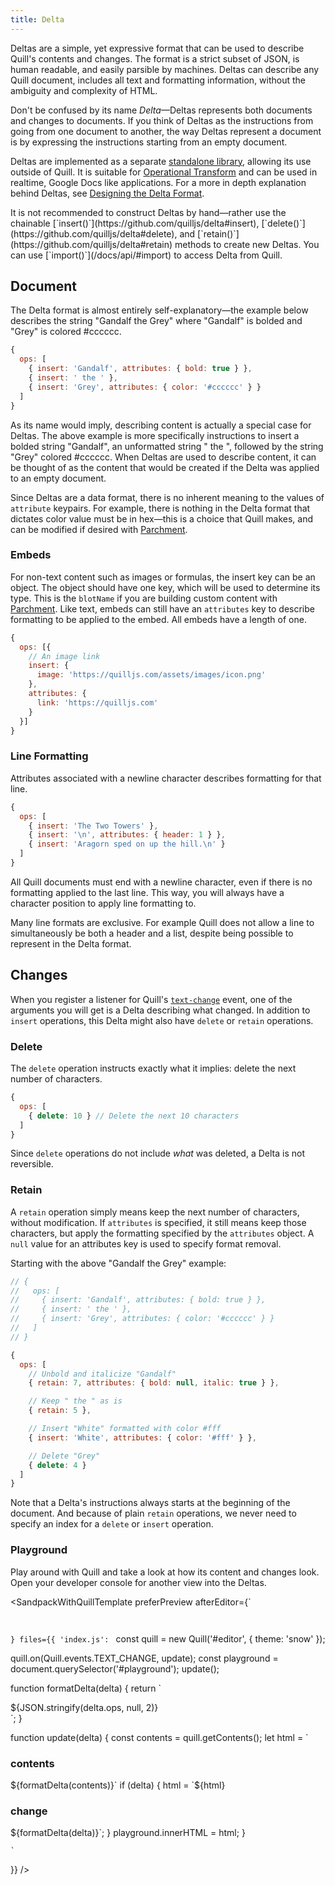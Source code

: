 ```yaml
---
title: Delta
---
```


Deltas are a simple, yet expressive format that can be used to describe Quill's contents and changes. The format is a strict subset of JSON, is human readable, and easily parsible by machines. Deltas can describe any Quill document, includes all text and formatting information, without the ambiguity and complexity of HTML.

<Hint>
Don't be confused by its name <em>Delta</em>&mdash;Deltas represents both documents and changes to documents. If you think of Deltas as the instructions from going from one document to another, the way Deltas represent a document is by expressing the instructions starting from an empty document.
</Hint>

Deltas are implemented as a separate [standalone library](https://github.com/quilljs/delta/), allowing its use outside of Quill. It is suitable for [Operational Transform](https://en.wikipedia.org/wiki/Operational_transformation) and can be used in realtime, Google Docs like applications. For a more in depth explanation behind Deltas, see [Designing the Delta Format](/guides/designing-the-delta-format/).

<Hint>
It is not recommended to construct Deltas by hand&mdash;rather use the chainable [`insert()`](https://github.com/quilljs/delta#insert), [`delete()`](https://github.com/quilljs/delta#delete), and [`retain()`](https://github.com/quilljs/delta#retain) methods to create new Deltas. You can use [`import()`](/docs/api/#import) to access Delta from Quill.
</Hint>

## Document

The Delta format is almost entirely self-explanatory&mdash;the example below describes the string "Gandalf the Grey" where "Gandalf" is bolded and "Grey" is colored #cccccc.

```javascript
{
  ops: [
    { insert: 'Gandalf', attributes: { bold: true } },
    { insert: ' the ' },
    { insert: 'Grey', attributes: { color: '#cccccc' } }
  ]
}
```

As its name would imply, describing content is actually a special case for Deltas. The above example is more specifically instructions to insert a bolded string "Gandalf", an unformatted string " the ", followed by the string "Grey" colored #cccccc. When Deltas are used to describe content, it can be thought of as the content that would be created if the Delta was applied to an empty document.

Since Deltas are a data format, there is no inherent meaning to the values of `attribute` keypairs. For example, there is nothing in the Delta format that dictates color value must be in hex&mdash;this is a choice that Quill makes, and can be modified if desired with [Parchment](https://github.com/quilljs/parchment/).

### Embeds

For non-text content such as images or formulas, the insert key can be an object. The object should have one key, which will be used to determine its type. This is the `blotName` if you are building custom content with [Parchment](https://github.com/quilljs/parchment/). Like text, embeds can still have an `attributes` key to describe formatting to be applied to the embed. All embeds have a length of one.

```javascript
{
  ops: [{
    // An image link
    insert: {
      image: 'https://quilljs.com/assets/images/icon.png'
    },
    attributes: {
      link: 'https://quilljs.com'
    }
  }]
}
```

### Line Formatting

Attributes associated with a newline character describes formatting for that line.

```javascript
{
  ops: [
    { insert: 'The Two Towers' },
    { insert: '\n', attributes: { header: 1 } },
    { insert: 'Aragorn sped on up the hill.\n' }
  ]
}
```

All Quill documents must end with a newline character, even if there is no formatting applied to the last line. This way, you will always have a character position to apply line formatting to.

Many line formats are exclusive. For example Quill does not allow a line to simultaneously be both a header and a list, despite being possible to represent in the Delta format.

## Changes

When you register a listener for Quill's [`text-change`](/docs/api/#text-change) event, one of the arguments you will get is a Delta describing what changed. In addition to `insert` operations, this Delta might also have `delete` or `retain` operations.

### Delete

The `delete` operation instructs exactly what it implies: delete the next number of characters.

```javascript
{
  ops: [
    { delete: 10 } // Delete the next 10 characters
  ]
}
```

Since `delete` operations do not include _what_ was deleted, a Delta is not reversible.

### Retain

A `retain` operation simply means keep the next number of characters, without modification. If `attributes` is specified, it still means keep those characters, but apply the formatting specified by the `attributes` object. A `null` value for an attributes key is used to specify format removal.

Starting with the above "Gandalf the Grey" example:

```javascript
// {
//   ops: [
//     { insert: 'Gandalf', attributes: { bold: true } },
//     { insert: ' the ' },
//     { insert: 'Grey', attributes: { color: '#cccccc' } }
//   ]
// }

{
  ops: [
    // Unbold and italicize "Gandalf"
    { retain: 7, attributes: { bold: null, italic: true } },

    // Keep " the " as is
    { retain: 5 },

    // Insert "White" formatted with color #fff
    { insert: 'White', attributes: { color: '#fff' } },

    // Delete "Grey"
    { delete: 4 }
  ]
}
```

Note that a Delta's instructions always starts at the beginning of the document. And because of plain `retain` operations, we never need to specify an index for a `delete` or `insert` operation.

### Playground

Play around with Quill and take a look at how its content and changes look. Open your developer console for another view into the Deltas.

<SandpackWithQuillTemplate
  preferPreview
  afterEditor={`
  <pre id="playground" style="font-size: 12px">
  </pre>
  `}
  files={{
    'index.js': `
const quill = new Quill('#editor', { theme: 'snow' });

quill.on(Quill.events.TEXT_CHANGE, update);
const playground = document.querySelector('#playground');
update();

function formatDelta(delta) {
  return \`<div>\${JSON.stringify(delta.ops, null, 2)}</div>\`;
}

function update(delta) {
  const contents = quill.getContents();
  let html = \`<h3>contents</h3>\${formatDelta(contents)}\`
  if (delta) {
    html = \`\${html}<h3>change</h3>\${formatDelta(delta)}\`;
  }
  playground.innerHTML = html;
}

    `
  }}
/>
